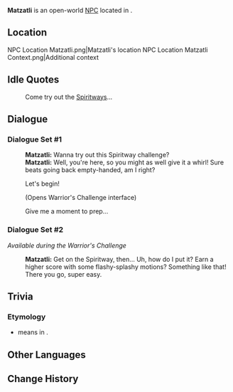 {{About|[[People of the Springs]] tribesmember|[[Collective of Plenty]] tribesmember|Matzahtli}}
{{Meta
<!-- Remove this template after adding the missing info -->
|missing_NPC_profile  = yes
}}
{{Character Infobox
|type             = Open-World NPC
|image            = NPC Matzatli.png
|realname         = <!-- Optional, if different from in-game name -->
|deceased         = <!-- Past (for deceased prior to events of the game) or free response -->
|region           = Natlan
|location         = Natlan
|affiliation      = People of the Springs
|title            = Master Trainer, "People of the Springs"

|ancestry         = <!-- Clan/family -->
|father           = 
|mother           = 
|spouse           = 
|sibling          = 
|child            = 
|relative         = 

|voiceEN          = 
|voiceCN          = 
|voiceJP          = 
|voiceKR          = 
|dialoguereward   = 
}}
'''Matzatli''' is an open-world [[NPC]] located in {{Location|Teticpac Peak}}.

==Location==
<gallery>
NPC Location Matzatli.png|Matzatli's location
NPC Location Matzatli Context.png|Additional context
</gallery>
<!--
==Profile==
Detailed story/lore information goes here.
''(To be added.)''

===Appearance===
Keep appearance section short and concise. Limit to 2 paragraphs with 3-4 sentences each.
''(To be added.)''

==Quests and Events==
{{Quests and Events}}
-->
==Idle Quotes==
{{Dialogue Start}}
: {{DIcon|Idle}} Come try out the [[Spiritway]]s...
{{Dialogue End}}

==Dialogue==
===Dialogue Set #1===
{{Dialogue Start}}
:'''Matzatli:''' Wanna try out this Spiritway challenge?
:'''Matzatli:''' Well, you're here, so you might as well give it a whirl! Sure beats going back empty-handed, am I right?
:{{DIcon|Warrior's Challenge}} Let's begin!
:;(Opens Warrior's Challenge interface)
:{{DIcon}} Give me a moment to prep...
{{Dialogue End}}

===Dialogue Set #2===
''Available during the Warrior's Challenge''
{{Dialogue Start}}
:'''Matzatli:''' Get on the Spiritway, then... Uh, how do I put it? Earn a higher score with some flashy-splashy motions? Something like that! There you go, super easy.
{{Dialogue End}}
<!--
==Event Dialogue==
===Event Name===
{{Dialogue Start}}
:'''{{subst:#titleparts:{{subst:PAGENAME}}}}:'''
{{Dialogue End}}
-->
==Trivia==
===Etymology===
* {{wt|matzahtli|Matzahtli}} means {{w|Pineapple}} in {{w|Nahuatl}}.

==Other Languages==
{{Other Languages|default_hidden=1
|en       = Matzatli
|zhs      = 马察特利
|zhs_rm   = Mǎchátèlì
|zht      = 馬察特利
|zht_rm   = Mǎchátèlì
|ja       = マツァトリ
|ko       = 마트살리
|es       = Matzatli
|fr       = Matzatli
|ru       = Мацатли
|th       = Matzatli
|vi       = Matzatli
|de       = Matzatli
|id       = Matzatli
|pt       = Macateri
|tr       = Matzatli
|it       = Matzatli
}}

==Change History==
{{Change History|5.0}}
<!--
==References==
{{Reflist}}
-->